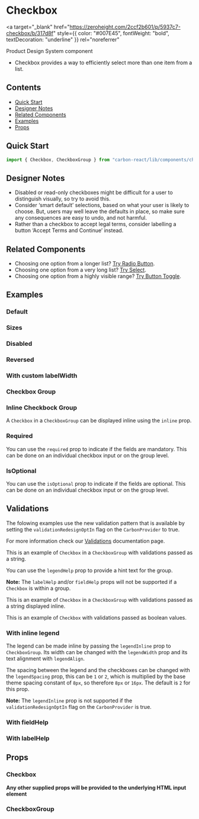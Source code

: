 

<Meta of={CheckboxStories} />

# Checkbox

<a
  target="_blank"
  href="https://zeroheight.com/2ccf2b601/p/5937c7-checkbox/b/317d8f"
  style={{ color: "#007E45", fontWeight: "bold", textDecoration: "underline" }}
  rel="noreferrer"
>
  Product Design System component
</a>

- Checkbox provides a way to efficiently select more than one item from a list.

## Contents

- [Quick Start](#quick-start)
- [Designer Notes](#designer-notes)
- [Related Components](#related-components)
- [Examples](#examples)
- [Props](#props)

## Quick Start

```javascript
import { Checkbox, CheckboxGroup } from "carbon-react/lib/components/checkbox";
```

## Designer Notes

- Disabled or read-only checkboxes might be difficult for a user to distinguish visually, so try to avoid this.
- Consider ‘smart default’ selections, based on what your user is likely to choose. But, users may well leave the defaults in place, so make sure any consequences are easy to undo, and not harmful.
- Rather than a checkbox to accept legal terms, consider labelling a button ‘Accept Terms and Continue’ instead.

## Related Components

- Choosing one option from a longer list? [Try Radio Button](https://carbon.sage.com/?path=/docs/radiobutton--default "Radio Button").
- Choosing one option from a very long list? [Try Select](https://carbon.sage.com/?path=/docs/select--default "Select").
- Choosing one option from a highly visible range? [Try Button Toggle](https://carbon.sage.com/?path=/docs/button-toggle--default "Button Toggle").

## Examples

### Default

<Canvas of={CheckboxStories.Default} />

### Sizes

<Canvas of={CheckboxStories.Sizes} />

### Disabled

<Canvas of={CheckboxStories.Disabled} />

### Reversed

<Canvas of={CheckboxStories.Reversed} />

### With custom labelWidth

<Canvas of={CheckboxStories.WithCustomLabelWidth} />

### Checkbox Group

<Canvas of={CheckboxStories.CheckboxGroupStory} />

### Inline Checkbock Group

A `Checkbox` in a `CheckboxGroup` can be displayed inline using the `inline` prop. 

<Canvas of={CheckboxStories.NewInline} />

### Required

You can use the `required` prop to indicate if the fields are mandatory. This can be done on 
an individual checkbox input or on the group level.

<Canvas of={CheckboxStories.Required} />

<Canvas of={CheckboxStories.CheckboxGroupRequired} />

### IsOptional

You can use the `isOptional` prop to indicate if the fields are optional. This can be done on 
an individual checkbox input or on the group level.

<Canvas of={CheckboxStories.IsOptional} />

<Canvas of={CheckboxStories.CheckboxGroupIsOptional} />

## Validations

The folowing examples use the new validation pattern that is available by setting the `validationRedesignOptIn` flag on the `CarbonProvider` to true.

For more information check our [Validations](../?path=/docs/documentation-validations--docs) documentation page.

This is an example of `Checkbox` in a `CheckboxGroup` with validations passed as a string.

You can use the `legendHelp` prop to provide a hint text for the group.

**Note:** The `labelHelp` and/or `fieldHelp` props will not be supported if a `Checkbox` is within a group.

<Canvas of={ValidationStories.NewStringValidation} />

This is an example of `Checkbox` in a `CheckboxGroup` with validations passed as a string displayed inline.

<Canvas of={ValidationStories.NewStringValidationInline} />

This is an example of `Checkbox` with validations passed as boolean values.

<Canvas of={ValidationStories.NewBooleanValidation} />

### With inline legend

The legend can be made inline by passing the `legendInline` prop to `CheckboxGroup`. Its width can be changed with the `legendWidth` prop and its text alignment with `legendAlign`.

The spacing between the legend and the checkboxes can be changed with the `legendSpacing` prop, this can be `1` or `2`, which is multiplied by the base theme spacing constant of `8px`, 
so therefore `8px` or `16px`. The default is `2` for this prop.

**Note:** The `legendInline` prop is not supported if the `validationRedesignOptIn` flag on the `CarbonProvider` is true. 

<Canvas of={CheckboxStories.CheckboxGroupWithInlineLegend} />

### With fieldHelp

<Canvas of={CheckboxStories.WithFieldHelp} />

### With labelHelp

<Canvas of={CheckboxStories.WithLabelHelp} />

## Props

### Checkbox

<ArgTypes of={CheckboxStories} />

**Any other supplied props will be provided to the underlying HTML input element**

### CheckboxGroup

<ArgTypes of={CheckboxGroupStories} />
